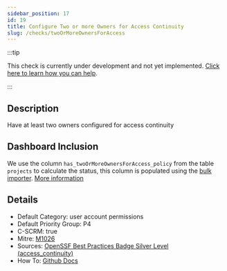 ```yaml
---
sidebar_position: 17
id: 19
title: Configure Two or more Owners for Access Continuity
slug: /checks/twoOrMoreOwnersForAccess
---
```


<!-- BANNER:START -->
:::tip

This check is currently under development and not yet implemented. [Click here to learn how you can help](/contribute).

:::
<!-- BANNER:END -->

<!-- DESCRIPTION:START -->
## Description
Have at least two owners configured for access continuity
<!-- DESCRIPTION:END -->

## Dashboard Inclusion

We use the column `has_twoOrMoreOwnersForAccess_policy` from the table `projects` to calculate the status, this column is populated using the [bulk importer](/docs/visionBoard/importers#bulk-importer). [More information](https://github.com/OpenPathfinder/visionBoard/issues/79)

<!-- DETAILS:START -->
## Details
- Default Category: user account permissions
- Default Priority Group: P4
- C-SCRM: true
- Mitre: [M1026](https://attack.mitre.org/mitigations/M1026/)
- Sources: [OpenSSF Best Practices Badge Silver Level (access_continuity)](https://www.bestpractices.dev/en/criteria?details=true&rationale=true#1.access_continuity)
- How To: [Github Docs](https://docs.github.com/en/organizations/managing-peoples-access-to-your-organization-with-roles/maintaining-ownership-continuity-for-your-organization)

<!-- DETAILS:END -->
